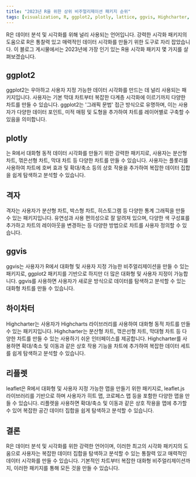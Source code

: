 ```yaml
---
title: "2023년 R을 위한 상위 비주얼리제이션 패키지 순위"
tags: [visualization, R, ggplot2, plotly, lattice, ggvis, Highcharter, leaflet]
---
```



R은 데이터 분석 및 시각화를 위해 널리 사용되는 언어입니다. 강력한 시각화 패키지의 도움으로 R은 통찰력 있고 매력적인 데이터 시각화를 만들기 위한 도구로 자리 잡았습니다. 이 블로그 게시물에서는 2023년에 가장 인기 있는 R용 시각화 패키지 몇 가지를 살펴보겠습니다.

<CiteDrive /> 

## ggplot2
ggplot2는 우아하고 사용자 지정 가능한 데이터 시각화를 만드는 데 널리 사용되는 패키지입니다. 사용자는 기본 막대 차트부터 복잡한 다계층 시각화에 이르기까지 다양한 차트를 만들 수 있습니다. ggplot2는 '그래픽 문법' 접근 방식으로 유명하며, 이는 사용자가 다양한 데이터 포인트, 미적 매핑 및 도형을 추가하여 차트를 레이어별로 구축할 수 있음을 의미합니다.

## plotly
는 R에서 대화형 동적 데이터 시각화를 만들기 위한 강력한 패키지로, 사용자는 분산형 차트, 꺾은선형 차트, 막대 차트 등 다양한 차트를 만들 수 있습니다. 사용자는 플롯리를 사용하여 차트에 호버 효과 및 확대/축소 등의 상호 작용을 추가하여 복잡한 데이터 집합을 쉽게 탐색하고 분석할 수 있습니다.

## 격자
격자는 사용자가 분산형 차트, 박스형 차트, 히스토그램 등 다양한 통계 그래픽을 만들 수 있는 패키지입니다. 유연성과 사용 편의성으로 잘 알려져 있으며, 다양한 색 구성표를 추가하고 차트의 레이아웃을 변경하는 등 다양한 방법으로 차트를 사용자 정의할 수 있습니다.

## ggvis
ggvis는 사용자가 R에서 대화형 및 사용자 지정 가능한 비주얼리제이션을 만들 수 있는 패키지로, ggplot2 패키지를 기반으로 하지만 더 많은 대화형 및 사용자 지정이 가능합니다. ggvis를 사용하면 사용자가 새로운 방식으로 데이터를 탐색하고 분석할 수 있는 대화형 차트를 만들 수 있습니다.

## 하이차터
Highcharter는 사용자가 Highcharts 라이브러리를 사용하여 대화형 동적 차트를 만들 수 있는 패키지입니다. Highcharter는 분산형 차트, 꺾은선형 차트, 막대형 차트 등 다양한 차트를 만들 수 있는 사용하기 쉬운 인터페이스를 제공합니다. Highcharter를 사용하면 확대/축소 및 이동과 같은 상호 작용 기능을 차트에 추가하여 복잡한 데이터 세트를 쉽게 탐색하고 분석할 수 있습니다.

## 리플렛
leaflet은 R에서 대화형 및 사용자 지정 가능한 맵을 만들기 위한 패키지로, leaflet.js 라이브러리를 기반으로 하며 사용자가 히트 맵, 코로페스 맵 등을 포함한 다양한 맵을 만들 수 있습니다. 리플렛을 사용하면 확대/축소 및 이동과 같은 상호 작용을 맵에 추가할 수 있어 복잡한 공간 데이터 집합을 쉽게 탐색하고 분석할 수 있습니다.

## 결론
R은 데이터 분석 및 시각화를 위한 강력한 언어이며, 이러한 최고의 시각화 패키지의 도움으로 사용자는 복잡한 데이터 집합을 탐색하고 분석할 수 있는 통찰력 있고 매력적인 데이터 시각화를 만들 수 있습니다. 기본적인 차트부터 복잡한 대화형 비주얼리제이션까지, 이러한 패키지를 통해 모든 것을 만들 수 있습니다.